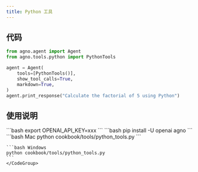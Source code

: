 ```yaml
---
title: Python 工具
---
```

## 代码

```python cookbook/tools/python_tools.py
from agno.agent import Agent
from agno.tools.python import PythonTools

agent = Agent(
    tools=[PythonTools()],
    show_tool_calls=True,
    markdown=True,
)
agent.print_response("Calculate the factorial of 5 using Python")
```

## 使用说明

<Steps>
  <Snippet file="create-venv-step.mdx" />

  <Step title="设置您的 API 密钥">
    ```bash
    export OPENAI_API_KEY=xxx
    ```
  </Step>

  <Step title="安装依赖库">
    ```bash
    pip install -U openai agno
    ```
  </Step>

  <Step title="运行智能体">
    <CodeGroup>
    ```bash Mac
    python cookbook/tools/python_tools.py
    ```

    ```bash Windows
    python cookbook/tools/python_tools.py
    ```
    </CodeGroup>
  </Step>
</Steps>